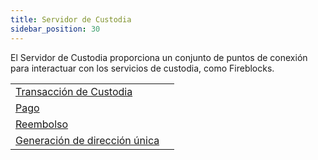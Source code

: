 ```yaml
---
title: Servidor de Custodia
sidebar_position: 30
---
```



El Servidor de Custodia proporciona un conjunto de puntos de conexión para interactuar con los servicios de custodia, como Fireblocks.

<MethodTable title="Puntos de conexión del Servidor de Custodia">

|                                                                    |   |
| ------------------------------------------------------------------ | - |
| [Transacción de Custodia](./create-custody-transaction.api.mdx)    |   |
| [Pago](./send-payment.api.mdx)                                     |   |
| [Reembolso](./send-refund.api.mdx)                                 |   |
| [Generación de dirección única](./generate-unique-address.api.mdx) |   |

</MethodTable>
